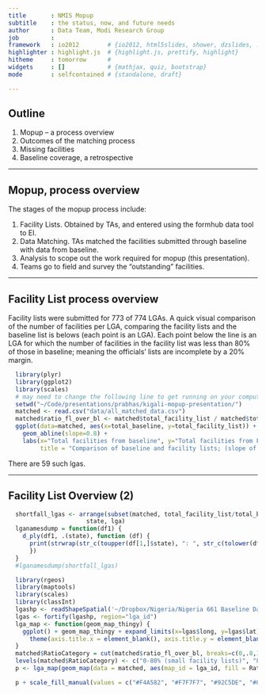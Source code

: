 ```yaml
---
title       : NMIS Mopup
subtitle    : the status, now, and future needs
author      : Data Team, Modi Research Group
job         : 
framework   : io2012        # {io2012, html5slides, shower, dzslides, ...}
highlighter : highlight.js  # {highlight.js, prettify, highlight}
hitheme     : tomorrow      # 
widgets     : []            # {mathjax, quiz, bootstrap}
mode        : selfcontained # {standalone, draft}

---
```


## Outline
1. Mopup -- a process overview
2. Outcomes of the matching process
3. Missing facilities
4. Baseline coverage, a retrospective

---

## Mopup, process overview
The stages of the mopup process include:

1. Facility Lists. Obtained by TAs, and entered using the formhub data tool to EI.
2. Data Matching. TAs matched the facilities submitted through baseline with data from baseline.
3. Analysis to scope out the work required for mopup (this presentation).
4. Teams go to field and survey the "outstanding" facilities.

---

## Facility List process overview

Facility lists were submitted for 773 of 774 LGAs. A quick visual comparison of the number of facilities per LGA, comparing the facility lists and the baseline list is belows (each point is an LGA).
Each point below the line is an LGA for which the number of facilities in the facility list was less than 80% of those in baseline; meaning the officials' lists are incomplete by a 20% margin.

```r
  library(plyr)
  library(ggplot2)
  library(scales)
  # may need to change the following line to get running on your computer
  setwd("~/Code/presentations/prabhas/kigali-mopup-presentation/")
  matched <- read.csv("data/all_matched_data.csv")
  matched$ratio_fl_over_bl <- matched$total_facility_list / matched$total_baseline
  ggplot(data=matched, aes(x=total_baseline, y=total_facility_list)) + geom_point() + 
    geom_abline(slope=0.8) +
    labs(x="Total facilities from baseline", y="Total facilities from Facility Lists",
         title = "Comparison of baseline and facility lists; (slope of line = 0.8)")
```
There are  59 such lgas.

---

## Facility List Overview (2) 
```r
  shortfall_lgas <- arrange(subset(matched, total_facility_list/total_baseline < 0.8),
                      state, lga)
  lganamesdump = function(df1) {
    d_ply(df1, .(state), function (df) {
      print(strwrap(str_c(toupper(df[1,]$state), ": ", str_c(tolower(df$lga), collapse=", ")), 90))
      })
  }
  #lganamesdump(shortfall_lgas)

  library(rgeos)
  library(maptools)
  library(scales)
  library(classInt)
  lgashp <- readShapeSpatial('~/Dropbox/Nigeria/Nigeria 661 Baseline Data Cleaning/raw_data/nga_lgas/nga_lgas.shp')
  lgas <- fortify(lgashp, region="lga_id")
  lga_map <- function(geom_map_thingy) {
    ggplot() + geom_map_thingy + expand_limits(x=lgas$long, y=lgas$lat) +
      theme(axis.title.x = element_blank(), axis.title.y = element_blank(), legend.position = "bottom")
  }
  matched$RatioCategory = cut(matched$ratio_fl_over_bl, breaks=c(0,.8,1.2,2.0,29), right=F)
  levels(matched$RatioCategory) <- c("0-80% (small facility lists)", "80-120% (roughly the same)", "120-200% (up to double)", "200% + (more than double)")
  p <- lga_map(geom_map(data = matched, aes(map_id = lga_id, fill = RatioCategory), map=lgas))
```
```r
  p + scale_fill_manual(values = c("#F4A582", "#F7F7F7", "#92C5DE", "#0571B0"), na.value="grey") # colorbrewer, turned 5-scale into 4-scale
```
